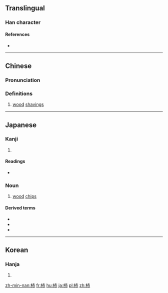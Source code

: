 {{also|柿}}
==Translingual==

===Han character===
{{Han char|rn=75|rad=木|as=04|sn=8|four=|canj=木十月 (DJB)|ids=⿰[[木]][[巿]]}}

====References====
* {{Han ref|kx=0513.080|dkj=14496|dj=0899.050|hdz=21165.050|uh=676E|ud=26478}}

----

==Chinese==
{{zh-forms}}

===Pronunciation===
{{zh-pron
|m=fèi,bèi
|c=ci3
|mc=y
|oc=y
|ma=
|cat=n
}}

===Definitions===
# [[wood]] [[shaving]]s

----

==Japanese==

===Kanji===
{{ja-kanji|grade=|rs=木04}}

# {{defn|lang=ja|sort=木04}}

====Readings====
* {{ja-readings|on=[[はい]] (hai)|kun=[[こけら]] (kokera)}}

===Noun===
{{ja-noun|こけら}}

# [[wood]] [[chips]]

====Derived terms====
* {{ja-r|杮落とし|こけらおとし}}
* {{ja-r|杮葺|こけらぶき}}
* {{ja-r|杮板|こけらいた}}

----

==Korean==

===Hanja===
{{ko-hanja|hangeul=폐|eumhun=|rv=pye|mr=p'ye|y=phyey}}

# {{defn|lang=ko|sort=木04}}

[[zh-min-nan:杮]]
[[fr:杮]]
[[hu:杮]]
[[ja:杮]]
[[pl:杮]]
[[zh:杮]]